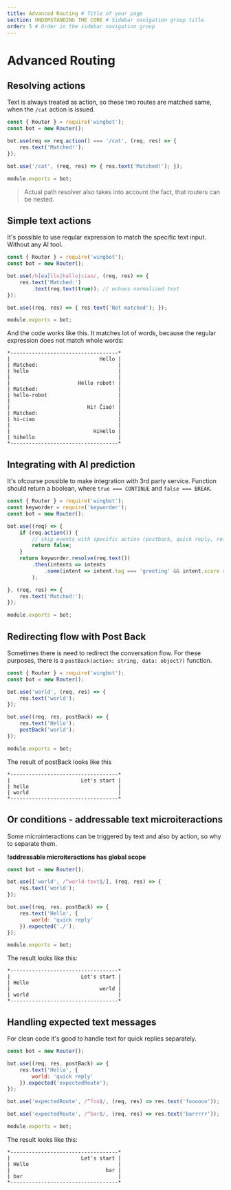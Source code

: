 ```yaml
---
title: Advanced Routing # Title of your page
section: UNDERSTANDING THE CORE # Sidebar navigation group title
order: 5 # Order in the sidebar navigation group
---
```

# Advanced Routing

## Resolving actions

Text is always treated as action, so these two routes are matched same, when the `/cat` action is issued.

```javascript
const { Router } = require('wingbot');
const bot = new Router();

bot.use(req => req.action() === '/cat', (req, res) => {
    res.text('Matched!');
});

bot.use('/cat', (req, res) => { res.text('Matched!'); });

module.exports = bot;
```

> Actual path resolver also takes into account the fact, that routers can be nested.

## Simple text actions

It's possible to use reqular expression to match the specific text input. Without any AI tool.

```javascript
const { Router } = require('wingbot');
const bot = new Router();

bot.use(/h[ea]llo|hallo|ciao/, (req, res) => {
    res.text('Matched:')
        .text(req.text(true)); // echoes normalized text
});

bot.use((req, res) => { res.text('Not matched'); });

module.exports = bot;
```

And the code works like this. It matches lot of words, because the regular expression
does not match whole words:

```
*-----------------------------------*
|                             Hello |
| Matched:                          |
| hello                             |
|                                   |
|                      Hello robot! |
| Matched:                          |
| hello-robot                       |
|                                   |
|                         Hi! Čiaó! |
| Matched:                          |
| hi-ciao                           |
|                                   |
|                           HiHello |
| hihello                           |
*-----------------------------------*
```

## Integrating with AI prediction

It's ofcourse possible to make integration with 3rd party service. Function should return a boolean, where `true === CONTINUE` and `false === BREAK`.

```javascript
const { Router } = require('wingbot');
const keyworder = require('keyworder');
const bot = new Router();

bot.use((req) => {
    if (req.action()) {
        // skip events with specific action (postback, quick reply, ref...)
        return false;
    }
    return keyworder.resolve(req.text())
        .then(intents => intents
            .some(intent => intent.tag === 'greeting' && intent.score > 0.95)
        );

}, (req, res) => {
    res.text('Matched:');
});

module.exports = bot;
```

## Redirecting flow with Post Back

Sometimes there is need to redirect the conversation flow. For these purposes,
there is a `postBack(action: string, data: object?)` function.

```javascript
const { Router } = require('wingbot');
const bot = new Router();

bot.use('world', (req, res) => {
    res.text('world');
});

bot.use((req, res, postBack) => {
    res.text('Hello');
    postBack('world');
});

module.exports = bot;
```

The result of postBack looks like this

```
*-----------------------------------*
|                       Let's start |
| hello                             |
| world                             |
*-----------------------------------*
```

## Or conditions - addressable text microiteractions

Some microinteractions can be triggered by text and also by action, so why to separate them.

**!addressable microiteractions has global scope**

```javascript
const bot = new Router();

bot.use(['world', /^world-text$/], (req, res) => {
    res.text('world');
});

bot.use((req, res, postBack) => {
    res.text('Hello', {
        world: 'quick reply'
    }).expected('./');
});

module.exports = bot;
```

The result looks like this:

```
*-----------------------------------*
|                       Let's start |
| Hello                             |
|                             world |
| world                             |
*-----------------------------------*
```

## Handling expected text messages

For clean code it's good to handle text for quick replies separately.

```javascript
const bot = new Router();

bot.use((req, res, postBack) => {
    res.text('Hello', {
        world: 'quick reply'
    }).expected('expectedRoute');
});

bot.use('expectedRoute', /^foo$/, (req, res) => res.text('foooooo'));

bot.use('expectedRoute', /^bar$/, (req, res) => res.text('barrrrr'));

module.exports = bot;
```

The result looks like this:

```
*-----------------------------------*
|                       Let's start |
| Hello                             |
|                               bar |
| bar                               |
*-----------------------------------*
```
